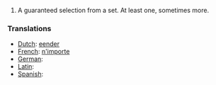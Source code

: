 #A guaranteed selection from a set.  At least one, sometimes more.

===Translations===
*[[Dutch]]: [[eender]]
*[[French]]: [[n'importe]]
*[[German]]: [[]]
*[[Latin]]: [[]]
*[[Spanish]]: [[]]
